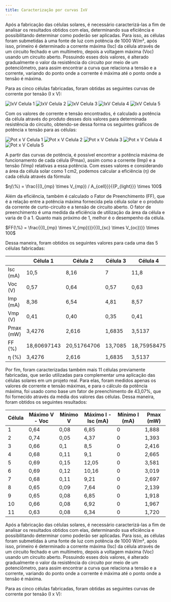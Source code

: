 ```yaml
---
title: Caracterização por curvas IxV
---
```


Após a fabricação das células solares, é necessário caracterizá-las a fim de analisar os resultados obtidos com elas,
determinando sua eficiência e possibilitando determinar como poderão ser aplicadas. Para isso, as células foram
submetidas à uma fonte de luz com potência de 1000 W/m², após isso, primeiro é determinado a corrente máxima (Isc) da
célula através de um circuito fechado e um multímetro, depois a voltagem máxima (Voc) usando um circuito aberto.
Possuindo esses dois valores, é alterado gradualmente o valor da resistência do circuito por meio de um potenciômetro,
para assim encontrar a curva que relaciona a tensão e a corrente, variando do ponto onde a corrente é máxima até o ponto
onde a tensão é máxima.

Para as cinco células fabricadas, foram obtidas as seguintes curvas de corrente por tensão (I x V):

![IxV Celula 1](/plots/i_v_1.png)
![IxV Celula 2](/plots/i_v_2.png)
![IxV Celula 3](/plots/i_v_3.png)
![IxV Celula 4](/plots/i_v_4.png)
![IxV Celula 5](/plots/i_v_5.png)

Com os valores de corrente e tensão encontrados, é calculado a potência da célula através do produto desses dois valores
para determinada resistência do circuito, obtendo-se dessa forma os seguintes gráficos de potência x tensão para as
células:

![Pot x V Celula 1](/plots/p_v_1.png)
![Pot x V Celula 2](/plots/p_v_2.png)
![Pot x V Celula 3](/plots/p_v_3.png)
![Pot x V Celula 4](/plots/p_v_4.png)
![Pot x V Celula 5](/plots/p_v_5.png)

A partir das curvas de potência, é possível encontrar a potência máxima de funcionamento de cada célula (Pmax), assim
como a corrente (Imp) e a tensão (Vmp) relativas a essa potência. Com esses valores e considerando a área da célula
solar como 1 cm2, podemos calcular a eficiência (η) de cada célula através da fórmula:

$η(\%) = \frac{{(I_{mp} \times V_{mp}) / A_{cell}}}{{P_{light}}} \times 100$

Além da eficiência, também é calculado o Fator de Preenchimento (FF), que é a relação entre a potência máxima fornecida
pela célula solar e o produto da corrente de curto-circuito e a tensão de circuito aberto. O fator de preenchimento é
uma medida da eficiência de utilização da área da célula e varia de 0 a 1. Quanto mais próximo de 1, melhor é o
desempenho da célula.

$FF(\%) = \frac{{(I_{mp} \times V_{mp})}}{{(I_{sc} \times V_{oc})}} \times 100$

Dessa maneira, foram obtidos os seguintes valores para cada uma das 5 células fabricadas:

|         | Célula 1 | Célula 2 | Célula 3 | Célula 4 | Célula 5 |
|---------|----------|----------|----------|----------|----------|
| Isc (mA)| 10,5     | 8,16     | 7        | 11,8     | 14,3     |
| Voc (V) | 0,57     | 0,64     | 0,57     | 0,63     | 0,62     |
| Imp (mA)| 8,36     | 6,54     | 4,81     | 8,57     | 11,01    |
| Vmp (V) | 0,41     | 0,40     | 0,35     | 0,41     | 0,36     |
| Pmax (mW)| 3,4276  | 2,616    | 1,6835   | 3,5137   | 3,9636   |
| FF (%)  | 18,60697143 | 20,51764706 | 13,7085 | 18,75958475 | 17,18483916 |
| η (%)   | 3,4276   | 2,616    | 1,6835   | 3,5137   | 3,9636   |

Por fim, foram caracterizadas também mais 11 células previamente fabricadas, que serão utilizadas para complementar uma
aplicação das células solares em um projeto real. Para elas, foram medidos apenas os valores de corrente e tensão
máximas, e para o cálculo da potência máxima, foi usado como base um fator de preenchimento de 43,07%, que foi fornecido
através da média dos valores das células. Dessa maneira, foram obtidos os seguintes resultados:

| Célula | Máximo V - Voc | Mínimo V | Máximo I - Isc (mA) | Mínimo I (mA) | Pmax (mW) |
|--------|----------------|----------|---------------------|----------------|------------|
| 1      | 0,64           | 0,08     | 6,85                | 0              | 1,888      |
| 2      | 0,74           | 0,05     | 4,37                | 0              | 1,393      |
| 3      | 0,66           | 0,1      | 8,5                 | 0              | 2,416      |
| 4      | 0,68           | 0,11     | 9,1                 | 0              | 2,665      |
| 5      | 0,69           | 0,15     | 12,05               | 0              | 3,581      |
| 6      | 0,69           | 0,12     | 10,16               | 0              | 3,019      |
| 7      | 0,68           | 0,11     | 9,21                | 0              | 2,697      |
| 8      | 0,65           | 0,09     | 7,64                | 0              | 2,139      |
| 9      | 0,65           | 0,08     | 6,85                | 0              | 1,918      |
| 10     | 0,66           | 0,08     | 6,92                | 0              | 1,967      |
| 11     | 0,63           | 0,08     | 6,34                | 0              | 1,720      |


Após a fabricação das células solares, é necessário caracterizá-las a fim de analisar os resultados obtidos com elas,
determinando sua eficiência e possibilitando determinar como poderão ser aplicadas. Para isso, as células foram
submetidas à uma fonte de luz com potência de 1000 W/m², após isso, primeiro é determinado a corrente máxima (Isc) da
célula através de um circuito fechado e um multímetro, depois a voltagem máxima (Voc) usando um circuito aberto.
Possuindo esses dois valores, é alterado gradualmente o valor da resistência do circuito por meio de um potenciômetro,
para assim encontrar a curva que relaciona a tensão e a corrente, variando do ponto onde a corrente é máxima até o ponto
onde a tensão é máxima.

Para as cinco células fabricadas, foram obtidas as seguintes curvas de corrente por tensão (I x V):